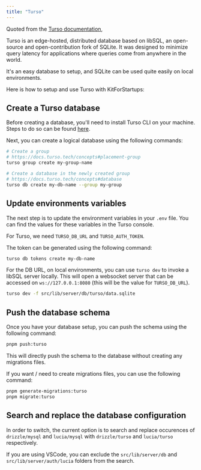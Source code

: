 ```yaml
---
title: "Turso"
---
```



Quoted from the [Turso documentation](https://docs.turso.tech),

<Aside>
  Turso is an edge-hosted, distributed database based on libSQL, an open-source
  and open-contribution fork of SQLite. It was designed to minimize query
  latency for applications where queries come from anywhere in the world.
</Aside>

It's an easy database to setup, and SQLite can be used quite easily on local environments.

Here is how to setup and use Turso with KitForStartups:

## Create a Turso database

Before creating a database, you'll need to install Turso CLI on your machine. Steps to do so can be found [here](https://docs.turso.tech/tutorials/get-started-turso-cli/step-01-installation).

Next, you can create a logical database using the following commands:

```bash
# Create a group
# https://docs.turso.tech/concepts#placement-group
turso group create my-group-name

# Create a database in the newly created group
# https://docs.turso.tech/concepts#database
turso db create my-db-name --group my-group
```

## Update environments variables

The next step is to update the environment variables in your `.env` file. You can find the values for these variables in the Turso console.

For Turso, we need `TURSO_DB_URL` and `TURSO_AUTH_TOKEN`.

The token can be generated using the following command:

```bash
turso db tokens create my-db-name
```

For the DB URL, on local environments, you can use `turso dev` to invoke a libSQL server locally. This will open a websocket server that can be accessed on `ws://127.0.0.1:8080` (this will be the value for `TURSO_DB_URL`).

```bash
turso dev -f src/lib/server/db/turso/data.sqlite
```

## Push the database schema

Once you have your database setup, you can push the schema using the following command:

```bash
pnpm push:turso
```

This will directly push the schema to the database without creating any migrations files.

If you want / need to create migrations files, you can use the following command:

```bash
pnpm generate-migrations:turso
pnpm migrate:turso
```

## Search and replace the database configuration

In order to switch, the current option is to search and replace occurences of `drizzle/mysql` and `lucia/mysql` with `drizzle/turso` and `lucia/turso` respectively.

If you are using VSCode, you can exclude the `src/lib/server/db` and `src/lib/server/auth/lucia` folders from the search.
